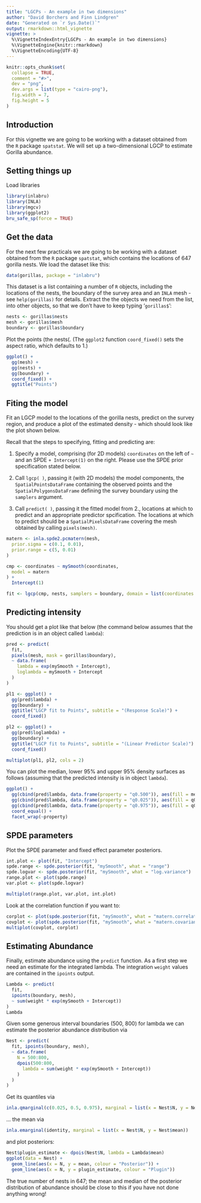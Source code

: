 ```yaml
---
title: "LGCPs - An example in two dimensions"
author: "David Borchers and Finn Lindgren"
date: "Generated on `r Sys.Date()`"
output: rmarkdown::html_vignette
vignette: >
  %\VignetteIndexEntry{LGCPs - An example in two dimensions}
  %\VignetteEngine{knitr::rmarkdown}
  %\VignetteEncoding{UTF-8}
---
```


```r
knitr::opts_chunk$set(
  collapse = TRUE,
  comment = "#>",
  dev = "png",
  dev.args = list(type = "cairo-png"),
  fig.width = 7,
  fig.height = 5
)
```

Introduction
----------------
For this vignette we are going to be working with a dataset obtained from 
the `R` package `spatstat`. We will set up a two-dimensional LGCP to estimate Gorilla abundance.


Setting things up
----------------

Load libraries
```r
library(inlabru)
library(INLA)
library(mgcv)
library(ggplot2)
bru_safe_sp(force = TRUE)
```

Get the data
-----------------------------------
For the next few practicals we are going to be working with a dataset obtained from 
the `R` package `spatstat`, which contains the locations of 647 gorilla nests. We load the 
dataset like this:

```r
data(gorillas, package = "inlabru")
```

This dataset is a list containing a number of `R` objects, including the locations of the 
nests, the boundary of the survey area and an `INLA` mesh - see `help(gorillas)` for 
details. Extract the the objects we need from the list, into other objects, so that we 
don't have to keep typing '`gorillas$`':

```r
nests <- gorillas$nests
mesh <- gorillas$mesh
boundary <- gorillas$boundary
```

Plot the points (the nests(. (The `ggplot2` function `coord_fixed()` sets the aspect ratio, 
which defaults to 1.)

```r
ggplot() +
  gg(mesh) +
  gg(nests) +
  gg(boundary) +
  coord_fixed() +
  ggtitle("Points")
```


Fiting the model
-----------------------------------

Fit an LGCP model to the locations of the gorilla nests, predict on the survey region,
and produce a plot of the estimated density - which should look like the 
plot shown below.

Recall that the steps to specifying, fitting and predicting are:

1. Specify a model, comprising (for 2D models) `coordinates` on the left of `~` and 
an SPDE `+ Intercept(1)` on the right. Please use the SPDE prior specification stated below.

2. Call `lgcp( )`, passing it (with 2D models) the model components, the `SpatialPointsDataFrame` 
containing the observed points and the `SpatialPolygonsDataFrame` defining the survey boundary
using the `samplers` argument.

3. Call `predict( )`, passing it the fitted model from 2., locations at which to predict and
an appropriate predictor spcification. The locations at which to predict should be a 
`SpatialPixelsDataFrame` covering the mesh obtained by calling  `pixels(mesh)`.


```r
matern <- inla.spde2.pcmatern(mesh,
  prior.sigma = c(0.1, 0.01),
  prior.range = c(5, 0.01)
)

cmp <- coordinates ~ mySmooth(coordinates,
  model = matern
) +
  Intercept(1)

fit <- lgcp(cmp, nests, samplers = boundary, domain = list(coordinates = mesh))
```

Predicting intensity
-----------------------------------

You should get a plot like that below (the command below assumes that the prediction
is in an object called `lambda`):

```r
pred <- predict(
  fit,
  pixels(mesh, mask = gorillas$boundary),
  ~ data.frame(
    lambda = exp(mySmooth + Intercept),
    loglambda = mySmooth + Intercept
  )
)

pl1 <- ggplot() +
  gg(pred$lambda) +
  gg(boundary) +
  ggtitle("LGCP fit to Points", subtitle = "(Response Scale)") +
  coord_fixed()

pl2 <- ggplot() +
  gg(pred$loglambda) +
  gg(boundary) +
  ggtitle("LGCP fit to Points", subtitle = "(Linear Predictor Scale)") +
  coord_fixed()

multiplot(pl1, pl2, cols = 2)
```

You can plot the median, lower 95% and upper 95% density surfaces as follows (assuming
that the predicted intensity is in object `lambda`).

```r
ggplot() +
  gg(cbind(pred$lambda, data.frame(property = "q0.500")), aes(fill = median)) +
  gg(cbind(pred$lambda, data.frame(property = "q0.025")), aes(fill = q0.025)) +
  gg(cbind(pred$lambda, data.frame(property = "q0.975")), aes(fill = q0.975)) +
  coord_equal() +
  facet_wrap(~property)
```


SPDE parameters 
-----------------------------------

Plot the SPDE parameter and fixed effect parameter posteriors.

```r
int.plot <- plot(fit, "Intercept")
spde.range <- spde.posterior(fit, "mySmooth", what = "range")
spde.logvar <- spde.posterior(fit, "mySmooth", what = "log.variance")
range.plot <- plot(spde.range)
var.plot <- plot(spde.logvar)

multiplot(range.plot, var.plot, int.plot)
```

Look at the correlation function if you want to:

```r
corplot <- plot(spde.posterior(fit, "mySmooth", what = "matern.correlation"))
covplot <- plot(spde.posterior(fit, "mySmooth", what = "matern.covariance"))
multiplot(covplot, corplot)
```


Estimating Abundance
-----------------------------------

Finally, estimate abundance using the `predict` function. As a first step we need an estimate
 for the integrated lambda. The integration `weight` values are contained in the `ipoints`
 output. 
 

```r
Lambda <- predict(
  fit,
  ipoints(boundary, mesh),
  ~ sum(weight * exp(mySmooth + Intercept))
)
Lambda
```

Given some generous interval boundaries (500, 800) for lambda we can estimate the posterior abundance distribution via
```r
Nest <- predict(
  fit, ipoints(boundary, mesh),
  ~ data.frame(
    N = 500:800,
    dpois(500:800,
      lambda = sum(weight * exp(mySmooth + Intercept))
    )
  )
)
```

Get its quantiles via

```r
inla.qmarginal(c(0.025, 0.5, 0.975), marginal = list(x = Nest$N, y = Nest$mean))
```
... the mean via
```r
inla.emarginal(identity, marginal = list(x = Nest$N, y = Nest$mean))
```
and plot posteriors:
```r
Nest$plugin_estimate <- dpois(Nest$N, lambda = Lambda$mean)
ggplot(data = Nest) +
  geom_line(aes(x = N, y = mean, colour = "Posterior")) +
  geom_line(aes(x = N, y = plugin_estimate, colour = "Plugin"))
```

The true number of nests in 647; the mean and median of the posterior 
distribution of abundance should be close to this if you have not done anything 
wrong!
